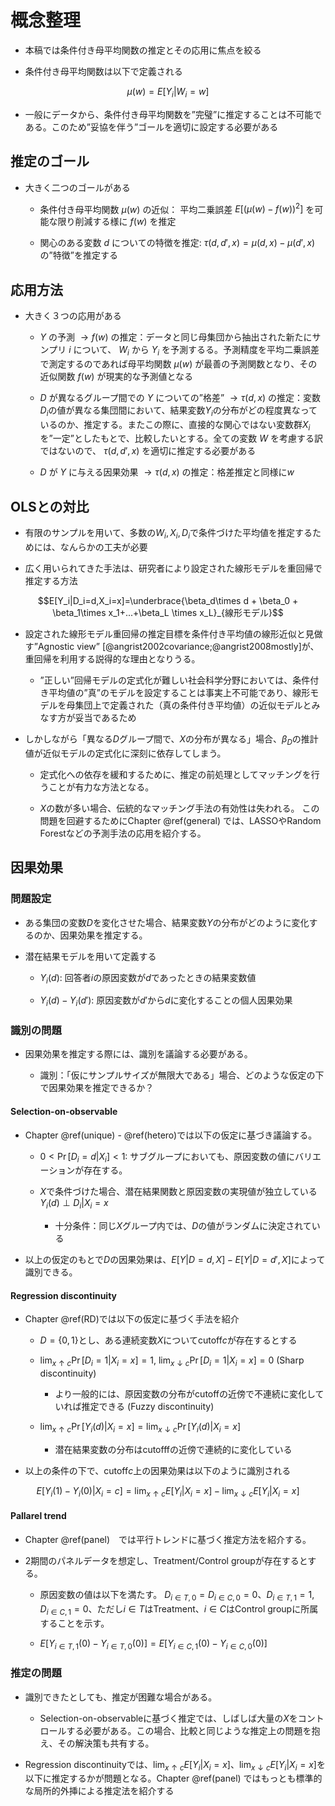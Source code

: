 # 概念整理 {#intro}

- 本稿では条件付き母平均関数の推定とその応用に焦点を絞る

- 条件付き母平均関数は以下で定義される

$$\mu(w)=E[Y_i|W_i=w]$$

- 一般にデータから、条件付き母平均関数を”完璧”に推定することは不可能である。このため”妥協を伴う”ゴールを適切に設定する必要がある

## 推定のゴール

- 大きく二つのゴールがある

  - 条件付き母平均関数 $\mu(w)$ の近似： 平均二乗誤差 $E[(\mu(w) - f(w))^2]$ を可能な限り削減する様に $f(w)$ を推定

  - 関心のある変数 $d$ についての特徴を推定: $\tau(d,d',x)=\mu(d,x)-\mu(d',x)$ の”特徴”を推定する


## 応用方法

- 大きく３つの応用がある

  - $Y$ の予測 $\rightarrow f(w)$ の推定：データと同じ母集団から抽出された新たにサンプリ $i$ について、 $W_i$ から $Y_i$ を予測するる。予測精度を平均二乗誤差で測定するのであれば母平均関数 $\mu(w)$ が最善の予測関数となり、その近似関数 $f(w)$ が現実的な予測値となる
  
  - $D$ が異なるグループ間での $Y$ についての”格差" $\rightarrow \tau(d,x)$ の推定：変数$D_i$の値が異なる集団間において、結果変数$Y_i$の分布がどの程度異なっているのか、推定する。またこの際に、直接的な関心ではない変数群$X_i$を”一定”としたもとで、比較したいとする。全ての変数 $W$ を考慮する訳ではないので、 $\tau(d,d',x)$ を適切に推定する必要がある
  
  - $D$ が $Y$ に与える因果効果 $\rightarrow \tau(d,x)$ の推定：格差推定と同様に$w$

## OLSとの対比

- 有限のサンプルを用いて、多数の$W_i,X_i,D_i$で条件づけた平均値を推定するためには、なんらかの工夫が必要

- 広く用いられてきた手法は、研究者により設定された線形モデルを重回帰で推定する方法

$$E[Y_i|D_i=d,X_i=x]=\underbrace{\beta_d\times d + \beta_0 + \beta_1\times x_1+...+\beta_L \times x_L}_{線形モデル}$$

- 設定された線形モデル重回帰の推定目標を条件付き平均値の線形近似と見做す"Agnostic view" [@angrist2002covariance;@angrist2008mostly]が、重回帰を利用する説得的な理由となりうる。

  - ”正しい”回帰モデルの定式化が難しい社会科学分野においては、条件付き平均値の”真”のモデルを設定することは事実上不可能であり、線形モデルを母集団上で定義された（真の条件付き平均値）の近似モデルとみなす方が妥当であるため

- しかしながら「異なる$D$グループ間で、$X$の分布が異なる」場合、$\beta_D$の推計値が近似モデルの定式化に深刻に依存してしまう。

  - 定式化への依存を緩和するために、推定の前処理としてマッチングを行うことが有力な方法となる。
  
  - $X$の数が多い場合、伝統的なマッチング手法の有効性は失われる。
この問題を回避するためにChapter \@ref(general) では、LASSOやRandom Forestなどの予測手法の応用を紹介する。

## 因果効果 {#causal}

### 問題設定

- ある集団の変数$D$を変化させた場合、結果変数$Y$の分布がどのように変化するのか、因果効果を推定する。

- 潜在結果モデルを用いて定義する

  - $Y_i(d)$: 回答者$i$の原因変数が$d$であったときの結果変数値
  
  - $Y_i(d)-Y_i(d')$: 原因変数が$d'$から$d$に変化することの個人因果効果

### 識別の問題

- 因果効果を推定する際には、識別を議論する必要がある。

  - 識別：「仮にサンプルサイズが無限大である」場合、どのような仮定の下で因果効果を推定できるか？

#### Selection-on-observable
  
- Chapter \@ref(unique) - \@ref(hetero)では以下の仮定に基づき議論する。

  - $0<\Pr[D_i=d|X_i]<1$: サブグループにおいても、原因変数の値にバリエーションが存在する。
  
  - $X$で条件づけた場合、潜在結果関数と原因変数の実現値が独立している$Y_i(d)\perp D_i|X_i=x$
  
    - 十分条件：同じ$X$グループ内では、$D$の値がランダムに決定されている

- 以上の仮定のもとで$D$の因果効果は、$E[Y|D=d,X]-E[Y|D=d',X]$によって識別できる。

#### Regression discontinuity

- Chapter \@ref(RD)では以下の仮定に基づく手法を紹介

  - $D=\{0,1\}$とし、ある連続変数$X$についてcutoff$c$が存在するとする
  
  - $\lim_{x\uparrow c}\Pr[D_i=1|X_i=x]=1$, $\lim_{x\downarrow c}\Pr[D_i=1|X_i=x]=0$ (Sharp discontinuity)
  
    - より一般的には、原因変数の分布がcutoffの近傍で不連続に変化していれば推定できる (Fuzzy discontinuity)
    
  - $\lim_{x\uparrow c}\Pr[Y_i(d)|X_i=x]= \lim_{x\downarrow c}\Pr[Y_i(d)|X_i=x]$
  
    - 潜在結果変数の分布はcutofffの近傍で連続的に変化している

- 以上の条件の下で、cutoff$c$上の因果効果は以下のように識別される

$$E[Y_i(1)-Y_i(0)|X_i=c]=\lim_{x\uparrow c}E[Y_i|X_i=x]-\lim_{x\downarrow c}E[Y_i|X_i=x]$$

#### Pallarel trend

- Chapter \@ref(panel)　では平行トレンドに基づく推定方法を紹介する。

- 2期間のパネルデータを想定し、Treatment/Control groupが存在するとする。

  - 原因変数の値は以下を満たす。 $D_{i\in T,0}=D_{i\in C,0}=0$、$D_{i\in T,1}=1, D_{i\in C,1}=0$、ただし$i\in T$はTreatment、$i\in C$はControl groupに所属することを示す。
  
  - $E[Y_{i\in T,1}(0)-Y_{i\in T,0}(0)]=E[Y_{i\in C,1}(0)-Y_{i\in C,0}(0)]$

### 推定の問題

- 識別できたとしても、推定が困難な場合がある。

  - Selection-on-observableに基づく推定では、しばしば大量の$X$をコントロールする必要がある。この場合、比較と同じような推定上の問題を抱え、その解決策も共有する。

- Regression discontinuityでは、$\lim_{x\uparrow c}E[Y_i|X_i=x]$、$\lim_{x\downarrow c}E[Y_i|X_i=x]$を以下に推定するかが問題となる。Chapter \@ref(panel) ではもっとも標準的な局所的外挿による推定法を紹介する
